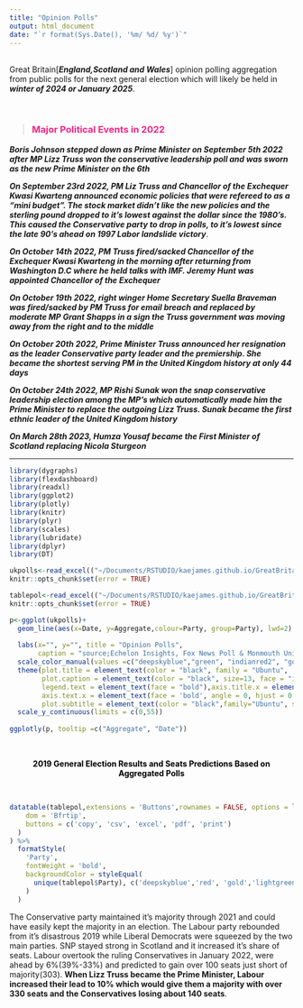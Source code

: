```yaml
---
title: "Opinion Polls"
output: html_document
date: "`r format(Sys.Date(), '%m/ %d/ %y')`" 
---
```

<br>
Great Britain[***England,Scotland and Wales***] opinion polling aggregation from public polls for the next general election which will likely be held in  ***winter of 2024 or January 2025***.

<br>

> ### <span style="color: #f72585;"> Major Political Events in 2022</span>

***Boris Johnson stepped down as Prime Minister on September 5th 2022 after MP Lizz Truss won the conservative leadership poll and was sworn as the new Prime Minister on the 6th***

***On September 23rd 2022, PM Liz Truss and Chancellor of the Exchequer Kwasi Kwarteng announced economic policies that were refereed to as a "mini budget". The stock market didn't like the new policies and the sterling pound dropped to it's lowest against the dollar since the 1980's. This caused the Conservative party to drop in polls, to it's lowest since the late 90's ahead on 1997 Labor landslide victory***. 

***On October 14th 2022, PM Truss fired/sacked Chancellor of the Exchequer Kwasi Kwarteng in the morning after returning from Washington D.C where he held talks with IMF. Jeremy Hunt was appointed Chancellor of the Exchequer***

***On October 19th 2022, right winger Home Secretary Suella Braveman was fired/sacked by PM Truss for email breach and replaced by moderate MP Grant Shapps in a sign the Truss government was moving away from the right and to the middle***

***On October 20th 2022, Prime Minister Truss announced her resignation as the leader Conservative party leader and the premiership. She became the shortest serving PM in the United Kingdom history at only 44 days***

***On October 24th 2022, MP Rishi Sunak won the snap conservative leadership election among the MP's which automatically made him the Prime Minister to replace the outgoing Lizz Truss. Sunak became the first ethnic leader of the United Kingdom history***

***On March 28th 2023, Humza Yousaf became the First Minister of Scotland replacing Nicola Sturgeon***

----------

```r
library(dygraphs)
library(flexdashboard)  
library(readxl)
library(ggplot2)
library(plotly)
library(knitr)
library(plyr)
library(scales) 
library(lubridate) 
library(dplyr)
library(DT)
```

```r
ukpolls<-read_excel(("~/Documents/RSTUDIO/kaejames.github.io/GreatBritain.xlsx"), sheet = "chart") 
knitr::opts_chunk$set(error = TRUE)
```

```r
tablepol<-read_excel(("~/Documents/RSTUDIO/kaejames.github.io/GreatBritain.xlsx"), sheet = "table") 
knitr::opts_chunk$set(error = TRUE)
```



```r
p<-ggplot(ukpolls)+
  geom_line(aes(x=Date, y=Aggregate,colour=Party, group=Party), lwd=2) +
  
  labs(x="", y="", title = "Opinion Polls",
       caption = "source;Echelon Insights, Fox News Poll & Monmouth University")+
  scale_color_manual(values =c("deepskyblue","green", "indianred2", "gold","yellow")) +
  theme(plot.title = element_text(color = "black", family = "Ubuntu",  size = 17, face="bold", hjust = 0),
        plot.caption = element_text(color = "black", size=13, face = "italic", family = "Ubuntu"),
        legend.text = element_text(face = "bold"),axis.title.x = element_text(family = 'Ubuntu', face = 'bold'),
        axis.text.x = element_text(face = 'bold', angle = 0, hjust = 0.5),axis.text.y = element_text(face = "bold"),
        plot.subtitle = element_text(color = "black",family="Ubuntu", size = 13)) +
  scale_y_continuous(limits = c(0,55))
  
ggplotly(p, tooltip =c("Aggregate", "Date")) 
```


<br>

<center style="color:#000000;"> **2019 General Election Results and Seats Predictions Based on Aggregated Polls** </center> 

<br>


```r
datatable(tablepol,extensions = 'Buttons',rownames = FALSE, options = list(
    dom = 'Bfrtip',
    buttons = c('copy', 'csv', 'excel', 'pdf', 'print')
  )
) %>%
  formatStyle(
    'Party',
    fontWeight = 'bold',
    backgroundColor = styleEqual(
      unique(tablepol$Party), c('deepskyblue','red', 'gold','lightgreen','yellow')
    )
  ) 
```
The Conservative party maintained it's majority through 2021 and could have easily kept the majority in an election. The Labour party rebounded from it's disastrous 2019 while Liberal Democrats were squeezed by the two main parties. SNP stayed strong in Scotland and it increased it's share of seats. Labour overtook the ruling Conservatives in January 2022, were ahead by 6%(39%-33%) and predicted to gain over 100 seats just short of majority(303). **When Lizz Truss became the Prime Minister, Labour increased their lead to 10% which would give them a majority with over 330 seats and the Conservatives losing about 140 seats**.   